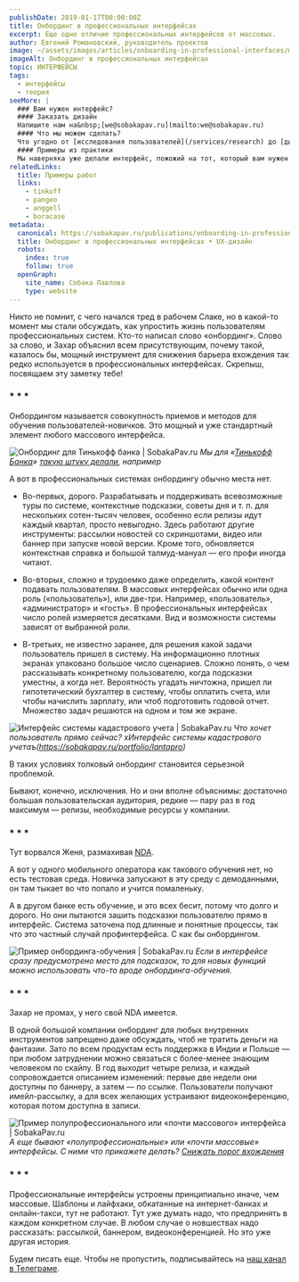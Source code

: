 ```yaml
---
publishDate: 2019-01-17T00:00:00Z
title: Онбординг в профессиональных интерфейсах
excerpt: Еще одно отличие профессиональных интерфейсов от массовых.
author: Евгений Романовский, руководитель проектов
image: ~/assets/images/articles/onboarding-in-professional-interfaces/main.jpeg
imageAlt: Онбординг в профессиональных интерфейсах
topic: ИНТЕРФЕЙСЫ
tags:
  - интерфейсы
  - теория
seeMore: |
  ### Вам нужен интерфейс?
  #### Заказать дизайн
  Напишите нам на&nbsp;[we@sobakapav.ru](mailto:we@sobakapav.ru)
  #### Что мы можем сделать?
  Что угодно от [исследования пользователей](/services/research) до [дизайна интерфейса под ключ](/services/ux-design). 
  #### Примеры из практики
  Мы наверняка уже делали интерфейс, пожожий на тот, который вам нужен. [Проверьте](https://sobakapav.ru/portfolio).
relatedLinks:
  title: Примеры работ
  links:
    - tinkoff
    - pangeo
    - anggell
    - boracase
metadata:
  canonical: https://sobakapav.ru/publications/onboarding-in-professional-interfaces
  title: Онбординг в профессиональных интерфейсах • UX-дизайн
  robots:
    index: true
    follow: true
  openGraph:
    site_name: Собака Павлова
    type: website
---
```



Никто не помнит, с чего начался тред в рабочем Слаке, но в какой-то момент мы стали обсуждать, как упростить жизнь пользователям профессиональных систем. Кто-то написал слово «онбординг». Слово за слово, и Захар объяснил всем присутствующим, почему такой, казалось бы, мощный инструмент для снижения барьера вхождения так редко используется в профессиональных интерфейсах. Скрепыш, посвящаем эту заметку тебе!

### * * *

Онбордингом называется совокупность приемов и методов для обучения пользователей-новичков. Это мощный и уже стандартный элемент любого массового интерфейса.

![Онбординг для Тинькофф банка | SobakaPav.ru](~/assets/images/articles/onboarding-in-professional-interfaces/1.png)
_Мы для «[Тинькофф Банка](https://www.tbank.ru/)» [такую штуку делали](https://sobakapav.ru/portfolio/tinkoff), например_

А вот в профессиональных системах онбордингу обычно места нет.

- Во-первых, дорого. Разрабатывать и поддерживать всевозможные туры по системе, контекстные подсказки, советы дня и т. п. для нескольких сотен-тысяч человек, особенно если релизы идут каждый квартал, просто невыгодно. Здесь работают другие инструменты: рассылки новостей со скриншотами, видео или баннер при запуске новой версии. Кроме того, обновляется контекстная справка и большой талмуд-мануал — его профи иногда читают.

- Во-вторых, сложно и трудоемко даже определить, какой контент подавать пользователям. В массовых интерфейсах обычно или одна роль («пользователь»), или две-три. Например, «пользователь», «администратор» и «гость». В профессиональных интерфейсах число ролей измеряется десятками. Вид и возможности системы зависят от выбранной роли.

- В-третьих, не известно заранее, для решения какой задачи пользователь пришел в систему. На информационно плотных экранах упаковано большое число сценариев. Сложно понять, о чем рассказывать конкретному пользователю, когда подсказки уместны, а когда нет. Вероятность угадать ничтожна, пришел ли гипотетический бухгалтер в систему, чтобы оплатить счета, или чтобы начислить зарплату, или чтоб подготовить годовой отчет. Множество задач решаются на одном и том же экране.

![Интерфейс системы кадастрового учета | SobakaPav.ru](~/assets/images/articles/onboarding-in-professional-interfaces/2.png)
_Что хочет пользователь прямо сейчас? хИнтерфейс системы кадастрового учетаъ(https://sobakapav.ru/portfolio/lantapro)_

В таких условиях толковый онбординг становится серьезной проблемой.

Бывают, конечно, исключения. Но и они вполне объяснимы: достаточно большая пользовательская аудитория, редкие — пару раз в год максимум — релизы, необходимые ресурсы у компании.


### * * *
Тут ворвался Женя, размахивая [NDA](https://ru.wikipedia.org/wiki/%D0%A1%D0%BE%D0%B3%D0%BB%D0%B0%D1%88%D0%B5%D0%BD%D0%B8%D0%B5_%D0%BE_%D0%BD%D0%B5%D1%80%D0%B0%D0%B7%D0%B3%D0%BB%D0%B0%D1%88%D0%B5%D0%BD%D0%B8%D0%B8).

А вот у одного мобильного оператора как такового обучения нет, но есть тестовая среда. Новичка запускают в эту среду с демоданными, он там тыкает во что попало и учится помаленьку.

А в другом банке есть обучение, и это всех бесит, потому что долго и дорого. Но они пытаются зашить подсказки пользователю прямо в интерфейс. Система заточена под длинные и понятные процессы, так что это частный случай профинтерфейса. С как бы онбордингом.

![Пример онбординга-обучения | SobakaPav.ru](~/assets/images/articles/onboarding-in-professional-interfaces/3.png)
_Если в интерфейсе сразу предусмотрено место для подсказок, то для новых функций можно использовать что-то вроде онбординга-обучения._

### * * *

Захар не промах, у него свой NDA имеется.

В одной большой компании онбординг для любых внутренних инструментов запрещено даже обсуждать, чтоб не тратить деньги на фантазии. Зато по всем продуктам есть поддержка в Индии и Польше — при любом затруднении можно связаться с более-менее знающим человеком по скайпу. В год выходит четыре релиза, и каждый сопровождается описанием изменений: первые две недели они доступны по баннеру, а затем — по ссылке. Пользователи получают имейл-рассылку, а для всех желающих устраивают видеоконференцию, которая потом доступна в записи.

![Пример полупрофессионального или «почти массового» интерфейса | SobakaPav.ru](~/assets/images/articles/onboarding-in-professional-interfaces/4.png)
_А еще бывают «полупрофессиональные» или «почти массовые» интерфейсы. С ними что прикажете делать? [Снижать порог вхождения](https://sobakapav.ru/portfolio/serverscom)_

### * * *

Профессиональные интерфейсы устроены принципиально иначе, чем массовые. Шаблоны и лайфхаки, обкатанные на интернет-банках и онлайн-такси, тут не работают. Тут уже думать надо, что предпринять в каждом конкретном случае. В любом случае о новшествах надо рассказать: рассылкой, баннером, видеоконференцией. Но это уже другая история.

Будем писать еще. Чтобы не пропустить, подписывайтесь на [наш канал в Телеграме](https://t.me/sobakawow).

